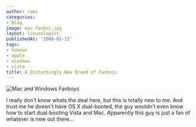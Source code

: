 ```yaml
---
author: rami
categories:
- Blog
image: mac-fanboi.jpg
layout: linuxologist
publishedAt: '2008-01-13'
tags:
- humour
- apple
- windows
- vista
title: A Disturbingly New Breed of Fanbois
---
```


![Mac and Windows Fanboys](/assets/images/content/blog/mac-fanboi.jpg)

I really don't know whats the deal here, but this is totally new to me. And trust me he doesn't have OS X dual-booted, the guy wouldn't even know how to start dual-booting Vista and Mac. Apparently this guy is just a fan of whatever is new out there...